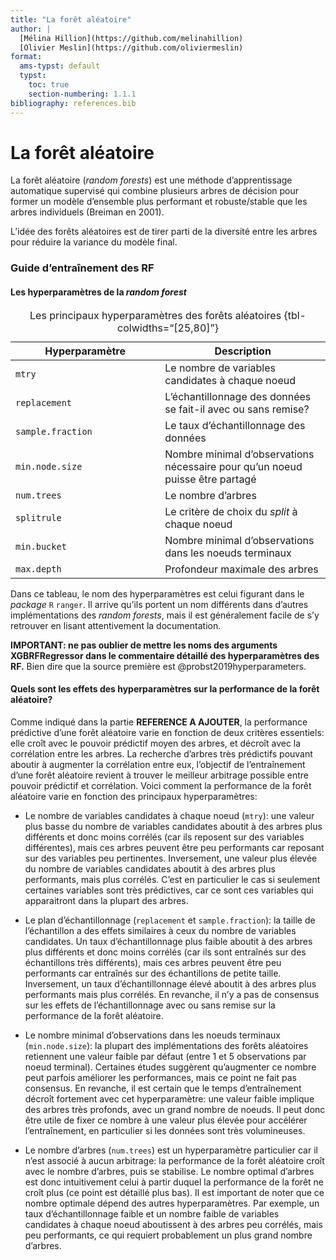 ```yaml
---
title: "La forêt aléatoire"
author: |
  [Mélina Hillion](https://github.com/melinahillion)
  [Olivier Meslin](https://github.com/oliviermeslin)
format:
  ams-typst: default
  typst:
    toc: true
    section-numbering: 1.1.1
bibliography: references.bib
---
```

  
```{=typst} 
#import "@preview/mitex:0.2.4": *
#set math.equation(
numbering: "(1)",
supplement: none
)
```

# La forêt aléatoire

La forêt aléatoire (_random forests_) est une méthode d'apprentissage automatique supervisé qui combine plusieurs arbres de décision pour former un modèle d'ensemble plus performant et robuste/stable que les arbres individuels (Breiman en 2001).

L'idée des forêts aléatoires est de tirer parti de la diversité entre les arbres pour réduire la variance du modèle final. 


### Guide d'entraînement des RF

#### Les hyperparamètres de la _random forest_

| Hyperparamètre                                                      | Description                                                                 |
|---------------------------------------------------------------------|-----------------------------------------------------------------------------|
| `mtry`                                                              | Le nombre de variables candidates à chaque noeud                            |
| `replacement`                                                       | L'échantillonnage des données se fait-il avec ou sans remise?        |
| `sample.fraction`                                                   | Le taux d'échantillonnage des données             |
| `min.node.size`                                                     | Nombre minimal d'observations nécessaire pour qu'un noeud puisse être partagé  |
| `num.trees`                                                         | Le nombre d'arbres                                                          |
| `splitrule`                                                   | Le critère de choix du _split_ à chaque noeud             |
| `min.bucket`                                                   | Nombre minimal d'observations dans les noeuds terminaux             |
| `max.depth`                                                   | Profondeur maximale des arbres             |

: Les principaux hyperparamètres des forêts aléatoires {tbl-colwidths="[25,80]"}

Dans ce tableau, le nom des hyperparamètres est celui figurant dans le _package_ `R` `ranger`. Il arrive qu'ils portent un nom différents dans d'autres implémentations des _random forests_, mais il est généralement facile de s'y retrouver en lisant attentivement la documentation.

__IMPORTANT: ne pas oublier de mettre les noms des arguments XGBRFRegressor dans le commentaire détaillé des hyperparamètres des RF.__
Bien dire que la source première est @probst2019hyperparameters.

#### Quels sont les effets des hyperparamètres sur la performance de la forêt aléatoire?

Comme indiqué dans la partie __REFERENCE A AJOUTER__, la performance prédictive d'une forêt aléatoire varie en fonction de deux critères essentiels: elle croît avec le pouvoir prédictif moyen des arbres, et décroît avec la corrélation entre les arbres. La recherche d'arbres très prédictifs pouvant aboutir à augmenter la corrélation entre eux, l'objectif de l'entraînement d'une forêt aléatoire revient à trouver le meilleur arbitrage possible entre pouvoir prédictif et corrélation. Voici comment la performance de la forêt aléatoire varie en fonction des principaux hyperparamètres:

- Le nombre de variables candidates à chaque noeud (`mtry`): une valeur plus basse du nombre de variables candidates aboutit à des arbres plus différents et donc moins corrélés (car ils reposent sur des variables différentes), mais ces arbres peuvent être peu performants car reposant sur des variables peu pertinentes. Inversement, une valeur plus élevée du nombre de variables candidates aboutit à des arbres plus performants, mais plus corrélés. C'est en particulier le cas si seulement certaines variables sont très prédictives, car ce sont ces variables qui apparaitront dans la plupart des arbres.

- Le plan d'échantillonnage (`replacement` et `sample.fraction`): la taille de l'échantillon a des effets similaires à ceux du nombre de variables candidates. Un taux d'échantillonnage plus faible aboutit à des arbres plus différents et donc moins corrélés (car ils sont entraînés sur des échantillons très différents), mais ces arbres peuvent être peu performants car entraînés sur des échantillons de petite taille. Inversement, un taux d'échantillonnage élevé aboutit à des arbres plus performants mais plus corrélés. En revanche, il n'y a pas de consensus sur les effets de l'échantillonnage avec ou sans remise sur la performance de la forêt aléatoire.

- Le nombre minimal d'observations dans les noeuds terminaux (`min.node.size`): la plupart des implémentations des forêts aléatoires retiennent une valeur faible par défaut (entre 1 et 5 observations par noeud terminal). Certaines études suggèrent qu'augmenter ce nombre peut parfois améliorer les performances, mais ce point ne fait pas consensus. En revanche, il est certain que le temps d'entraînement décroît fortement avec cet hyperparamètre: une valeur faible implique des arbres très profonds, avec un grand nombre de noeuds. Il peut donc être utile de fixer ce nombre à une valeur plus élevée pour accélérer l'entraînement, en particulier si les données sont très volumineuses.

- Le nombre d'arbres (`num.trees`) est un hyperparamètre particulier car il n'est associé à aucun arbitrage: la performance de la forêt aléatoire croît avec le nombre d'arbres, puis se stabilise. Le nombre optimal d'arbres est donc intuitivement celui à partir duquel la performance de la forêt ne croît plus (ce point est détaillé plus bas). Il est important de noter que ce nombre optimale dépend des autres hyperparamètres. Par exemple, un taux d'échantillonnage faible et un nombre faible de variables candidates à chaque noeud aboutissent à des arbres peu corrélés, mais peu performants, ce qui requiert probablement un plus grand nombre d'arbres.








